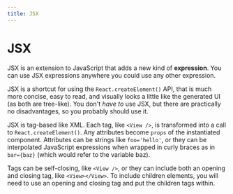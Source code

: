 ```yaml
---
title: JSX
---
```


# JSX

JSX is an extension to JavaScript that adds a new kind of <b>expression</b>. You can use JSX expressions anywhere you could use any other expression.

JSX is a shortcut for using the `React.createElement()` API, that is much more concise, easy to read, and visually looks a little like the generated UI (as both are tree-like). You don't <i>have to</i> use JSX, but there are practically no disadvantages, so you probably should use it.

JSX is tag-based like XML. Each tag, like `<View />`, is transformed into a call to `React.createElement()`. Any attributes become `props` of the instantiated component. Attributes can be strings like `foo='hello'`, or they can be interpolated JavaScript expressions when wrapped in curly braces as in `bar={baz}` (which would refer to the variable baz).

Tags can be self-closing, like `<View />`, or they can include both an opening and closing tag, like `<View></View>`. To include children elements, you will need to use an opening and closing tag and put the children tags within.
